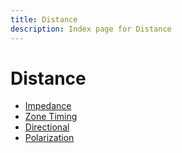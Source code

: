 ```yaml
---
title: Distance
description: Index page for Distance
---
```


# Distance

- [Impedance](impedance)
- [Zone Timing](zone-timing)
- [Directional](directional)
- [Polarization](polarization)
